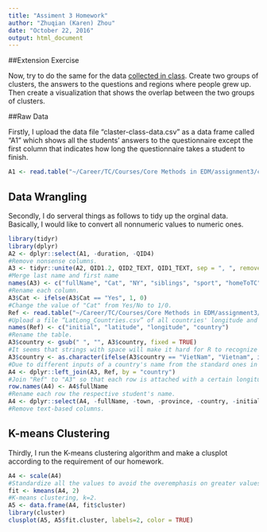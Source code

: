 ```yaml
---
title: "Assiment 3 Homework"
author: "Zhuqian (Karen) Zhou"
date: "October 22, 2016"
output: html_document
---
```

##Extension Exercise

Now, try to do the same for the data [collected in class](https://tccolumbia.qualtrics.com/SE/?SID=SV_6RRqlSAM6lZWYQt). Create two groups of clusters, the answers to the questions and regions where people grew up. Then create a visualization that shows the overlap between the two groups of clusters.

##Raw Data

Firstly, I upload the data file “claster-class-data.csv” as a data frame called “A1” which shows all the students' answers to the questionnaire except the first column that indicates how long the questionnaire takes a student to finish.
```r
A1 <- read.table("~/Career/TC/Courses/Core Methods in EDM/assignment3/cluster-class-data.csv", sep = ",", header = TRUE)
```

## Data Wrangling

Secondly, I do serveral things as follows to tidy up the orginal data. Basically, I would like to convert all nonnumeric values to numeric ones.
```r
library(tidyr)
library(dplyr)
A2 <- dplyr::select(A1, -duration, -QID4)
#Remove nonsense columns.
A3 <- tidyr::unite(A2, QID1.2, QID2_TEXT, QID1_TEXT, sep = ", ", remove = TRUE)
#Merge last name and first name
names(A3) <- c("fullName", "Cat", "NY", "siblings", "sport", "homeToTC", "Android", "movies", "classes", "states", "town", "province", "country")
#Rename each column.
A3$Cat <- ifelse(A3$Cat == "Yes", 1, 0)
#Change the value of "Cat" from Yes/No to 1/0.
Ref <- read.table("~/Career/TC/Courses/Core Methods in EDM/assignment3/LatLong_Countries.csv", sep = ",", header = TRUE)
#Upload a file “LatLong_Countries.csv” of all countries' longitude and latitude as a data frame called "Ref" which is downloaded from Google DSPL (https://developers.google.com/public-data/docs/canonical/countries_csv).
names(Ref) <- c("initial", "latitude", "longitude", "country")
#Rename the table.
A3$country <- gsub(" ", "", A3$country, fixed = TRUE)
#It seems that strings with space will make it hard for R to recognize (according to my former failure...), so I delete the space by this step to prepare the column for future operation.
A3$country <- as.character(ifelse(A3$country == "VietNam", "Vietnam", ifelse(A3$country == "chile", "Chile", ifelse(A3$country == "UnitedStatesofAmerica", "United States", ifelse(A3$country == "china", "China", ifelse(A3$country == "USA", "United States", ifelse(A3$country == "CHINA", "China", ifelse(A3$country == "TheUnitedStatesofAmerica", "United States", ifelse(A3$country == "UnitedStates", "United States", ifelse(A3$country == "SouthKorea", "South Korea", as.character(A3$country)))))))))))
#Due to different inputs of a country's name from the standard ones in "Ref", I replace all nonstandard names of country to with standard ones.
A4 <- dplyr::left_join(A3, Ref, by = "country")
#Join "Ref" to "A3" so that each row is attached with a certain longitude and latitude refering to the student's home country.
row.names(A4) <- A4$fullName
#Rename each row the respective student's name.
A4 <- dplyr::select(A4, -fullName, -town, -province, -country, -initial)
#Remove text-based columns.
```

## K-means Clustering

Thirdly, I run the K-means clustering algorithm and make a clusplot according to the requirement of our homework.
```r
A4 <- scale(A4)
#Standardize all the values to avoid the overemphasis on greater values.
fit <- kmeans(A4, 2)
#K-means clustering, k=2.
A5 <- data.frame(A4, fit$cluster)
library(cluster)
clusplot(A5, A5$fit.cluster, labels=2, color = TRUE)
```